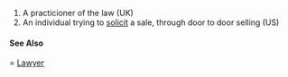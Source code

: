 # A practicioner of the law (UK)
# An individual trying to [[solicit]] a sale, through door to door selling (US)


==== See Also =====
[[Lawyer]]